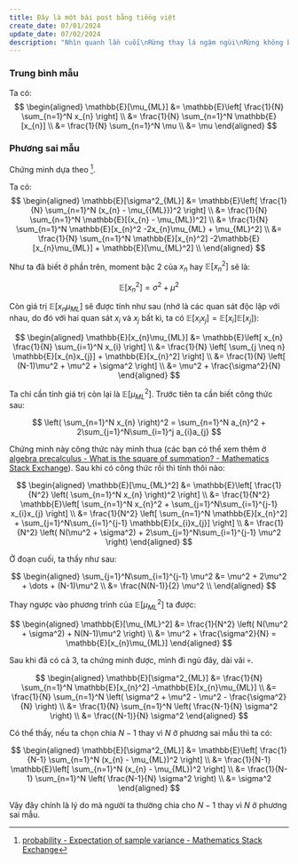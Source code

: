 ```yaml
---
title: Đây là một bài post bằng tiếng việt
create_date: 07/01/2024
update_date: 07/02/2024
description: "Nhìn quanh lần cuối\nRừng thay lá ngậm ngùi\nRừng không báo tin vui gì"
---
```


### Trung bình mẫu

Ta có:
$$
\begin{aligned}
\mathbb{E}[\mu_{ML}] &= \mathbb{E}\left[ \frac{1}{N} \sum_{n=1}^N x_{n} \right] \\
&= \frac{1}{N} \sum_{n=1}^N \mathbb{E}[x_{n}] \\
&= \frac{1}{N} \sum_{n=1}^N \mu \\
&= \mu
\end{aligned}
$$

### Phương sai mẫu

Chứng minh dựa theo [^1].

Ta có:
$$
\begin{aligned}
\mathbb{E}[\sigma^2_{ML}] &= \mathbb{E}\left[ \frac{1}{N} \sum_{n=1}^N (x_{n} - \mu_{{ML}})^2 \right] \\
&= \frac{1}{N} \sum_{n=1}^N \mathbb{E}[(x_{n} - \mu_{ML})^2] \\
&= \frac{1}{N} \sum_{n=1}^N \mathbb{E}[x_{n}^2 -2x_{n}\mu_{ML} + \mu_{ML}^2] \\
&= \frac{1}{N} \sum_{n=1}^N \mathbb{E}[x_{n}^2] -2\mathbb{E}[x_{n}\mu_{ML}] + \mathbb{E}[\mu_{ML}^2] \\
\end{aligned}
$$

Như ta đã biết ở phần trên, moment bậc 2 của $x_n$ hay $\mathbb{E}[x_n^2]$ sẽ là:

$$
\mathbb{E}[x_{n}^2] = \sigma^2 + \mu^2
$$

Còn giá trị $\mathbb{E}[x_n\mu_{ML}]$ sẽ được tính như sau (nhớ là các quan sát độc lập với nhau, do đó với hai quan sát $x_i$ và $x_j$ bất kì, ta có $\mathbb{E}[x_ix_j] = \mathbb{E}[x_i]\mathbb{E}[x_j]$):

$$
\begin{aligned}
\mathbb{E}[x_{n}\mu_{ML}] &= \mathbb{E}\left[ x_{n} \frac{1}{N} \sum_{i=1}^N x_{i} \right] \\
&= \frac{1}{N} \left[ \sum_{j \neq n} \mathbb{E}[x_{n}x_{j}] + \mathbb{E}[x_{n}^2] \right] \\
&= \frac{1}{N} \left[ (N-1)\mu^2 + \mu^2 + \sigma^2 \right] \\
&= \mu^2 + \frac{\sigma^2}{N}
\end{aligned}
$$

Ta chỉ cần tính giá trị còn lại là $\mathbb{E}[\mu_{ML}^2]$. Trước tiên ta cần biết công thức sau:

$$
\left( \sum_{n=1}^N x_{n} \right)^2 = \sum_{n=1}^N a_{n}^2 + 2\sum_{j=1}^N\sum_{i=1}^j a_{i}a_{j}
$$

Chứng minh này công thức này mình thua (các bạn có thể xem thêm ở [algebra precalculus - What is the square of summation? - Mathematics Stack Exchange](https://math.stackexchange.com/questions/329344/what-is-the-square-of-summation)). Sau khi có công thức rồi thì tính thôi nào:

$$
\begin{aligned}
\mathbb{E}[\mu_{ML}^2] &= \mathbb{E}\left[ \frac{1}{N^2} \left( \sum_{n=1}^N x_{n} \right)^2 \right] \\
&= \frac{1}{N^2} \mathbb{E}\left[ \sum_{n=1}^N x_{n}^2 + \sum_{j=1}^N\sum_{i=1}^{j-1} x_{i}x_{j} \right] \\
&= \frac{1}{N^2} \left[ \sum_{n=1}^N \mathbb{E}[x_{n}^2] + \sum_{j=1}^N\sum_{i=1}^{j-1} \mathbb{E}[x_{i}x_{j}] \right] \\
&= \frac{1}{N^2} \left( N(\mu^2 + \sigma^2) + 2\sum_{j=1}^N\sum_{i=1}^{j-1} \mu^2 \right)
\end{aligned}
$$

Ở đoạn cuối, ta thấy như sau:

$$
\begin{aligned}
\sum_{j=1}^N\sum_{i=1}^{j-1} \mu^2 &= \mu^2 + 2\mu^2 + \dots + (N-1)\mu^2 \\
&= \frac{N(N-1)}{2} \mu^2 \\
\end{aligned}
$$

Thay ngược vào phương trình của $\mathbb{E}[\mu_{ML}^2]$ ta được:

$$
\begin{aligned}
\mathbb{E}[\mu_{ML}^2] &= \frac{1}{N^2} \left( N(\mu^2 + \sigma^2) + N(N-1)\mu^2 \right) \\
&= \mu^2 + \frac{\sigma^2}{N} = \mathbb{E}[x_{n}\mu_{ML}]
\end{aligned}
$$

Sau khi đã có cả 3, ta chứng minh được, mình đi ngủ đây, dài vãi 💀.

$$
\begin{aligned}
\mathbb{E}[\sigma^2_{ML}] &= \frac{1}{N} \sum_{n=1}^N \mathbb{E}[x_{n}^2] -\mathbb{E}[x_{n}\mu_{ML}] \\
&= \frac{1}{N} \sum_{n=1}^N \left( \sigma^2 + \mu^2 - \mu^2 - \frac{\sigma^2}{N} \right) \\
&= \frac{1}{N} \sum_{n=1}^N \left( \frac{N-1}{N} \sigma^2 \right) \\
&= \frac{(N-1)}{N} \sigma^2
\end{aligned}
$$

Có thể thấy, nếu ta chọn chia $N-1$ thay vì $N$ ở phương sai mẫu thì ta có:

$$
\begin{aligned}
\mathbb{E}[\sigma^2_{ML}] &= \mathbb{E}\left[ \frac{1}{N-1} \sum_{n=1}^N (x_{n} - \mu_{ML})^2 \right] \\
&= \frac{1}{N-1} \mathbb{E}\left[ \sum_{n=1}^N (x_{n} - \mu_{ML})^2 \right] \\
&= \frac{1}{N-1} \sum_{n=1}^N \left( \frac{N-1}{N} \sigma^2 \right) \\
&= \sigma^2
\end{aligned}
$$

Vậy đây chính là lý do mà người ta thường chia cho $N-1$ thay vì $N$ ở phương sai mẫu.

[^1]: [probability - Expectation of sample variance - Mathematics Stack Exchange](https://math.stackexchange.com/questions/4017763/expectation-of-sample-variance)